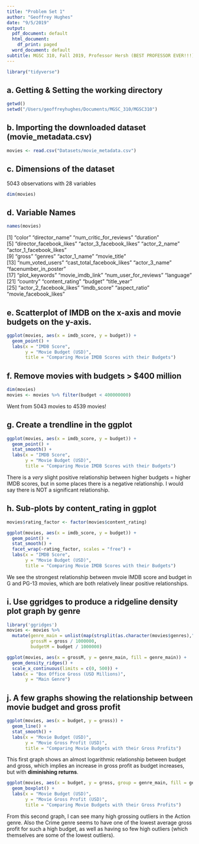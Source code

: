 ```yaml
---
title: "Problem Set 1"
author: "Geoffrey Hughes"
date: "9/5/2019"
output:
  pdf_document: default
  html_document:
    df_print: paged
  word_document: default
subtitle: MGSC 310, Fall 2019, Professor Hersh (BEST PROFESSOR EVER!!!)
---
```



```r

library("tidyverse")
```

## a. Getting & Setting the working directory
```r
getwd()
setwd("/Users/geoffreyhughes/Documents/MGSC_310/MGSC310")
```

## b. Importing the downloaded dataset (movie_metadata.csv)
```r
movies <- read.csv("Datasets/movie_metadata.csv")
```

## c. Dimensions of the dataset
5043 observations with 28 variables
```r
dim(movies)
```

## d. Variable Names
```r
names(movies)
```

 [1] "color"                     "director_name"             "num_critic_for_reviews"    "duration"                 
 [5] "director_facebook_likes"   "actor_3_facebook_likes"    "actor_2_name"              "actor_1_facebook_likes"   
 [9] "gross"                     "genres"                    "actor_1_name"              "movie_title"              
[13] "num_voted_users"           "cast_total_facebook_likes" "actor_3_name"              "facenumber_in_poster"     
[17] "plot_keywords"             "movie_imdb_link"           "num_user_for_reviews"      "language"                 
[21] "country"                   "content_rating"            "budget"                    "title_year"               
[25] "actor_2_facebook_likes"    "imdb_score"                "aspect_ratio"              "movie_facebook_likes" 

## e. Scatterplot of IMDB on the x-axis and movie budgets on the y-axis.
```r
ggplot(movies, aes(x = imdb_score, y = budget)) + 
  geom_point() +
  labs(x = "IMDB Score",
       y = "Movie Budget (USD)",
       title = "Comparing Movie IMDB Scores with their Budgets")
```

## f. Remove movies with budgets > $400 million
```r
dim(movies)
movies <- movies %>% filter(budget < 400000000)
```
Went from 5043 movies to 4539 movies!

## g. Create a trendline in the ggplot
```r
ggplot(movies, aes(x = imdb_score, y = budget)) + 
  geom_point() +
  stat_smooth() +
  labs(x = "IMDB Score",
       y = "Movie Budget (USD)",
       title = "Comparing Movie IMDB Scores with their Budgets")
```
There is a *very* slight positive relationship between higher budgets = higher IMDB scores, but in some places there is a negative relationship. I would say there is NOT a significant relationship.

## h. Sub-plots by content_rating in ggplot
```r
movies$rating_factor <- factor(movies$content_rating)

ggplot(movies, aes(x = imdb_score, y = budget)) + 
  geom_point() +
  stat_smooth() +
  facet_wrap(~rating_factor, scales = "free") +
  labs(x = "IMDB Score",
       y = "Movie Budget (USD)",
       title = "Comparing Movie IMDB Scores with their Budgets")
```

We see the strongest relationship between mvoie IMDB score and budget in G and PG-13 movies, which are both relatively linear positive relationships.

## i. Use ggridges to produce a ridgeline density plot graph by genre
```r
library('ggridges')
movies <- movies %>% 
  mutate(genre_main = unlist(map(strsplit(as.character(movies$genres),"\\|"),1)),
         grossM = gross / 1000000,
         budgetM = budget / 1000000)

ggplot(movies, aes(x = grossM, y = genre_main, fill = genre_main)) + 
  geom_density_ridges() + 
  scale_x_continuous(limits = c(0, 500)) +
  labs(x = "Box Office Gross (USD Millions)", 
       y = "Main Genre")
```

## j. A few graphs showing the relationship between movie budget and gross profit
```r
ggplot(movies, aes(x = budget, y = gross)) + 
  geom_line() +
  stat_smooth() +
  labs(x = "Movie Budget (USD)",
       y = "Movie Gross Profit (USD)",
       title = "Comparing Movie Budgets with their Gross Profits")
```
This first graph shows an almost logarithmic relationship between budget and gross, which implies an increase in gross profit as budget increases, but with **diminishing returns**.

```r
ggplot(movies, aes(x = budget, y = gross, group = genre_main, fill = genre_main)) + 
  geom_boxplot() +
  labs(x = "Movie Budget (USD)",
       y = "Movie Gross Profit (USD)",
       title = "Comparing Movie Budgets with their Gross Profits")
```
From this second graph, I can see many high grossing outliers in the Action genre. Also the Crime genre seems to have one of the lowest average gross profit for such a high budget, as well as having so few high outliers (which themselves are some of the lowest outliers).


